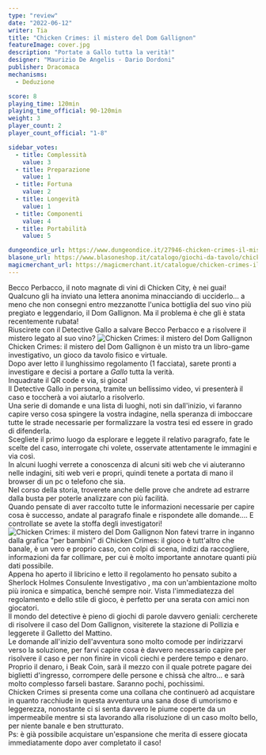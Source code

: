 ```yaml
---
type: "review"
date: "2022-06-12"
writer: Tia
title: "Chicken Crimes: il mistero del Dom Gallignon"
featureImage: cover.jpg
description: "Portate a Gallo tutta la verità!"
designer: "Maurizio De Angelis - Dario Dordoni"
publisher: Dracomaca
mechanisms:
  - Deduzione

score: 8
playing_time: 120min
playing_time_official: 90-120min
weight: 3
player_count: 2
player_count_official: "1-8"

sidebar_votes:
  - title: Complessità
    value: 3
  - title: Preparazione
    value: 1
  - title: Fortuna
    value: 2
  - title: Longevità
    value: 1
  - title: Componenti
    value: 4
  - title: Portabilità
    value: 5

dungeondice_url: https://www.dungeondice.it/27946-chicken-crimes-il-mistero-del-dom-gallignon.html
blasone_url: https://www.blasoneshop.it/catalogo/giochi-da-tavolo/chicken-crimes-il-mistero-del-dom-gallignon-42-2076
magicmerchant_url: https://magicmerchant.it/catalogue/chicken-crimes-il-mistero-del-dom-gallignon-61019/
---
```


<Setting>
  Becco Perbacco, il noto magnate di vini di Chicken City, è nei guai!
  <br />
  Qualcuno gli ha inviato una lettera anonima minacciando di ucciderlo… a meno
  che non consegni entro mezzanotte l'unica bottiglia del suo vino più pregiato
  e leggendario, il Dom Gallignon. Ma il problema è che gli è stata recentemente
  rubata! <br />
  Riuscirete con il Detective Gallo a salvare Becco Perbacco e a risolvere il mistero
  legato al suo vino?
</Setting>

<img src="./game1.jpg" alt="Chicken Crimes: il mistero del Dom Gallignon" />

<Rules>
  Chicken Crimes: il mistero del Dom Gallignon è un misto tra un libro-game
  investigativo, un gioco da tavolo fisico e virtuale. <br />
  Dopo aver letto il lunghissimo regolamento (1 facciata), sarete pronti a investigare
  e decisi a portare a <em>Gallo</em> tutta la verità.
  <br />
  Inquadrate il QR code e via, si gioca! <br />
  Il Detective Gallo in persona, tramite un bellissimo video, vi presenterà il
  caso e toccherà a voi aiutarlo a risolverlo.
  <br />
  Una serie di domande e una lista di luoghi, noti sin dall'inizio, vi faranno
  capire verso cosa spingere la vostra indagine, nella speranza di imboccare
  tutte le strade necessarie per formalizzare la vostra tesi ed essere in grado
  di difenderla.
  <br />
  Scegliete il primo luogo da esplorare e leggete il relativo paragrafo, fate le
  scelte del caso, interrogate chi volete, osservate attentamente le immagini e
  via così. <br />
  In alcuni luoghi verrete a conoscenza di alcuni siti web che vi aiuteranno nelle
  indagini, siti web veri e propri, quindi tenete a portata di mano il browser di
  un pc o telefono che sia. <br />
  Nel corso della storia, troverete anche delle prove che andrete ad estrarre
  dalla busta per poterle analizzare con più facilità. <br />
  Quando pensate di aver raccolto tutte le informazioni necessarie per capire cosa
  è successo, andate al paragrafo finale e rispondete alle domande.... E controllate
  se avete la stoffa degli investigatori!
</Rules>

<img src="./game2.jpg" alt="Chicken Crimes: il mistero del Dom Gallignon" />

<Feedback>
  Non fatevi trarre in inganno dalla grafica "per bambini" di Chicken Crimes: il
  gioco è tutt'altro che banale, è un vero e proprio caso, con colpi di scena,
  indizi da raccogliere, informazioni da far collimare, per cui è molto
  importante annotare quanti più dati possibile. <br />
  Appena ho aperto il libricino e letto il regolamento ho pensato subito a <Link to="/reviews/sherlock-holmes-consulente-investigativo/">
    Sherlock Holmes Consulente Investigativo
  </Link>, ma con un'ambientazione molto più ironica e simpatica, benché sempre noir.
  Vista l'immediatezza del regolamento e dello stile di gioco, è perfetto per una
  serata con amici non giocatori. <br />
  Il mondo del detective è pieno di giochi di parole davvero geniali: cercherete
  di risolvere il caso del Dom Gallignon, visiterete la stazione di Pollizia e
  leggerete il Galletto del Mattino. <br />
  Le domande all'inizio dell'avventura sono molto comode per indirizzarvi verso la
  soluzione, per farvi capire cosa è davvero necessario capire per risolvere il caso
  e per non finire in vicoli ciechi e perdere tempo e denaro. Proprio il denaro,
  i Beak Coin, sarà il mezzo con il quale potrete pagare dei biglietti d'ingresso,
  corrompere delle persone e chissà che altro... e sarà molto complesso farseli bastare.
  Saranno pochi, pochissimi. <br />
  Chicken Crimes si presenta come una collana che continuerò ad acquistare in
  quanto racchiude in questa avventura una sana dose di umorismo e leggerezza,
  nonostante ci si senta davvero le piume coperte da un impermeabile mentre si
  sta lavorando alla risoluzione di un caso molto bello, per niente banale e ben
  strutturato.
  <br />
  Ps: è già possibile acquistare un'espansione che merita di essere giocata
  immediatamente dopo aver completato il caso!
</Feedback>

<Instagram id="CetJKkCD4Y5" />
